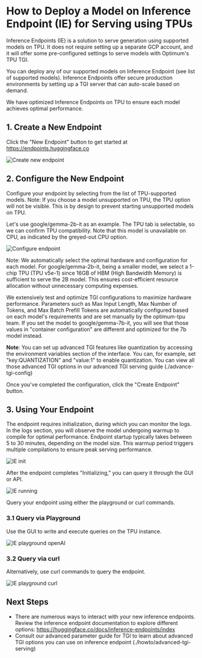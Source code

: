# How to Deploy a Model on Inference Endpoint (IE) for Serving using TPUs

Inference Endpoints (IE) is a solution to serve generation using supported models on TPU. It does not require setting up a separate GCP account, and it will offer some pre-configured settings to serve models with Optimum's TPU TGI.

You can deploy any of our supported models on Inference Endpoint (see list of supported models).
Inference Endpoints offer secure production environments by setting up a TGI server that can auto-scale based on demand.

We have optimized Inference Endpoints on TPU to ensure each model achieves optimal performance.

## 1. Create a New Endpoint

Click the "New Endpoint" button to get started at https://endpoints.huggingface.co

![Create new endpoint](https://huggingface.co/datasets/huggingface/documentation-images/resolve/main/optimum/tpu/ie_create_new_endpoint.png)

## 2. Configure the New Endpoint

Configure your endpoint by selecting from the list of TPU-supported models.
Note: If you choose a model unsupported on TPU, the TPU option will not be visible. This is by design to prevent starting unsupported models on TPU.

Let's use google/gemma-2b-it as an example. The TPU tab is selectable, so we can confirm TPU compatibility. Note that this model is unavailable on CPU, as indicated by the greyed-out CPU option.

![Configure endpoint](https://huggingface.co/datasets/huggingface/documentation-images/resolve/main/optimum/tpu/ie_config_new_endpoint.png)

Note: We automatically select the optimal hardware and configuration for each model. For google/gemma-2b-it, being a smaller model, we select a 1-chip TPU (TPU v5e-1) since 16GB of HBM (High Bandwidth Memory) is sufficient to serve the 2B model. This ensures cost-efficient resource allocation without unnecessary computing expenses.

We extensively test and optimize TGI configurations to maximize hardware performance. Parameters such as Max Input Length, Max Number of Tokens, and Max Batch Prefill Tokens are automatically configured based on each model's requirements and are set manually by the optimum-tpu team. If you set the model to google/gemma-7b-it, you will see that those values in "container configuration" are different and optimized for the 7b model instead.

**Note**: You can set up advanced TGI features like quantization by accessing the environment variables section of the interface. You can, for example, set "key:QUANTIZATION" and "value:1" to enable quantization. You can view all those advanced TGI options in our advanced TGI serving guide (./advance-tgi-config)

Once you've completed the configuration, click the "Create Endpoint" button.

## 3. Using Your Endpoint

The endpoint requires initialization, during which you can monitor the logs. In the logs section, you will observe the model undergoing warmup to compile for optimal performance. Endpoint startup typically takes between 5 to 30 minutes, depending on the model size. This warmup period triggers multiple compilations to ensure peak serving performance.

![IE init](https://huggingface.co/datasets/huggingface/documentation-images/resolve/main/optimum/tpu/ie_endpoint_initalizing.png)

After the endpoint completes "Initializing," you can query it through the GUI or API.

![IE running](https://huggingface.co/datasets/huggingface/documentation-images/resolve/main/optimum/tpu/ie_endpoint_running.png)


Query your endpoint using either the playground or curl commands.

### 3.1 Query via Playground

Use the GUI to write and execute queries on the TPU instance.

![IE playground openAI](https://huggingface.co/datasets/huggingface/documentation-images/resolve/main/optimum/tpu/ie_playground_openapi.png)

### 3.2 Query via curl

Alternatively, use curl commands to query the endpoint.

![IE playground curl](https://huggingface.co/datasets/huggingface/documentation-images/resolve/main/optimum/tpu/ie_playground_curl.png)

## Next Steps

- There are numerous ways to interact with your new inference endpoints. Review the inference endpoint documentation to explore different options:
https://huggingface.co/docs/inference-endpoints/index
- Consult our advanced parameter guide for TGI to learn about advanced TGI options you can use on inference endpoint (./howto/advanced-tgi-serving)